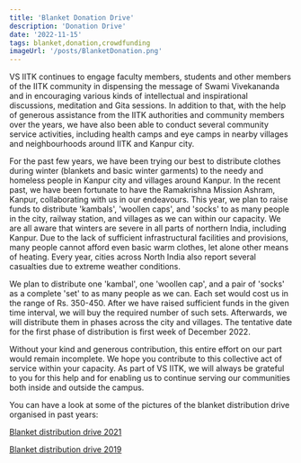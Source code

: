 ```yaml
---
title: 'Blanket Donation Drive'
description: 'Donation Drive'
date: '2022-11-15'
tags: blanket,donation,crowdfunding
imageUrl: '/posts/BlanketDonation.png'
---
```


VS IITK continues to engage faculty members, students and other members of the IITK community in dispensing the message of Swami Vivekananda and in encouraging various kinds of intellectual and inspirational discussions, meditation and Gita sessions. In addition to that, with the help of generous assistance from the IITK authorities and community members over the years, we have also been able to conduct several community service activities, including health camps and eye camps in nearby villages and neighbourhoods around IITK and Kanpur city.

For the past few years, we have been trying our best to distribute clothes during winter (blankets and basic winter garments) to the needy and homeless people in Kanpur city and villages around Kanpur. In the recent past, we have been fortunate to have the Ramakrishna Mission Ashram, Kanpur, collaborating with us in our endeavours. This year, we plan to raise funds to distribute 'kambals', 'woollen caps', and 'socks' to as many people in the city, railway station, and villages as we can within our capacity. We are all aware that winters are severe in all parts of northern India, including Kanpur. Due to the lack of sufficient infrastructural facilities and provisions, many people cannot afford even basic warm clothes, let alone other means of heating. Every year, cities across North India also report several casualties due to extreme weather conditions.

We plan to distribute one 'kambal', one 'woollen cap', and a pair of 'socks' as a complete 'set' to as many people as we can. Each set would cost us in the range of Rs. 350-450. After we have raised sufficient funds in the given time interval, we will buy the required number of such sets. Afterwards, we will distribute them in phases across the city and villages. The tentative date for the first phase of distribution is first week of December 2022.

Without your kind and generous contribution, this entire effort on our part would remain incomplete. We hope you contribute to this collective act of service within your capacity. As part of VS IITK, we will always be grateful to you for this help and for enabling us to continue serving our communities both inside and outside the campus.

You can have a look at some of the pictures of the blanket distribution drive organised in past years:

[Blanket distribution drive 2021](https://drive.google.com/drive/folders/1q-iZqjiNVTCJ9CCImEspT-tVlYVK86N6?usp=sharing)

[Blanket distribution drive 2019](https://drive.google.com/open?id=1CPv0BoTnh5a9cO2rDmMJzI4Sqo8YHiAS)